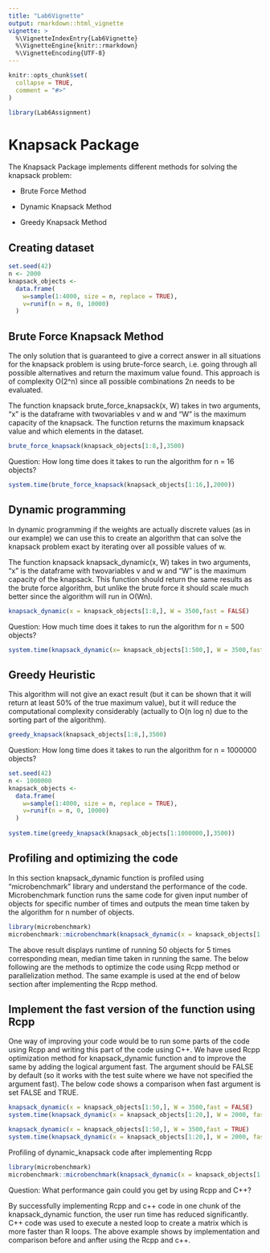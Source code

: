 ```yaml
---
title: "Lab6Vignette"
output: rmarkdown::html_vignette
vignette: >
  %\VignetteIndexEntry{Lab6Vignette}
  %\VignetteEngine{knitr::rmarkdown}
  %\VignetteEncoding{UTF-8}
---
```


```r
knitr::opts_chunk$set(
  collapse = TRUE,
  comment = "#>"
)
```

```r
library(Lab6Assignment)
```

# Knapsack Package 

The Knapsack Package implements different methods for solving the knapsack problem:

* Brute Force Method

* Dynamic Knapsack Method

* Greedy Knapsack Method

## Creating dataset

```r

set.seed(42)
n <- 2000
knapsack_objects <-
  data.frame(
    w=sample(1:4000, size = n, replace = TRUE),
    v=runif(n = n, 0, 10000)
  )
```

## Brute Force Knapsack Method

The only solution that is guaranteed to give a correct answer in all situations for the knapsack problem is using brute-force search, i.e. going through all possible alternatives and return the maximum value found. This approach is of complexity O(2^n) since all possible combinations 2n needs to be evaluated.

The function knapsack brute_force_knapsack(x, W) takes in two arguments, "x" is the dataframe with twovariables v and w and "W" is the maximum capacity of the knapsack. The function returns the maximum knapsack value and which elements in the dataset.

```r
brute_force_knapsack(knapsack_objects[1:8,],3500)
```

Question: How long time does it takes to run the algorithm for n = 16 objects?
```r
system.time(brute_force_knapsack(knapsack_objects[1:16,],2000))
```

## Dynamic programming

In dynamic programming if the weights are actually discrete values (as in our
example) we can use this to create an algorithm that can solve the knapsack problem exact by iterating over all possible values of w.

The function knapsack knapsack_dynamic(x, W) takes in two arguments, "x" is the dataframe with twovariables v and w and "W" is the maximum capacity of the knapsack. This function should return the same results as the brute force algorithm, but unlike the brute force it should scale much better since the algorithm will run in O(Wn).

```r
knapsack_dynamic(x = knapsack_objects[1:8,], W = 3500,fast = FALSE)
```

Question: How much time does it takes to run the algorithm for n = 500 objects?

```r
system.time(knapsack_dynamic(x= knapsack_objects[1:500,], W = 3500,fast = FALSE))
```

## Greedy Heuristic

This algorithm will not give an exact result (but it can be shown that it will return at least 50% of the true maximum value), but it will reduce the computational complexity considerably (actually to O(n log n) due to the sorting part of the algorithm).

```r
greedy_knapsack(knapsack_objects[1:8,],3500)
```

Question: How long time does it takes to run the algorithm for n = 1000000 objects?

```r
set.seed(42)
n <- 1000000
knapsack_objects <-
  data.frame(
    w=sample(1:4000, size = n, replace = TRUE),
    v=runif(n = n, 0, 10000)
  )
  
system.time(greedy_knapsack(knapsack_objects[1:1000000,],3500))
```

## Profiling and optimizing the code

In this section knapsack_dynamic function is profiled using "microbenchmark" library and understand the performance of the code. Microbenchmark function runs the same code for given input number of objects for specific number of times and outputs the mean time taken by the algorithm for n number of objects.

```r
library(microbenchmark)
microbenchmark::microbenchmark(knapsack_dynamic(x = knapsack_objects[1:50,], W = 3500,fast = FALSE),times = 5)

```

The above result displays runtime of running 50 objects for 5 times corresponding mean, median time taken in running the same. The below following are the methods to optimize the code using Rcpp method or parallelization method. The same example is used at the end of below section after implementing the Rcpp method.

## Implement the fast version of the function using Rcpp

One way of improving your code would be to run some parts of the code using Rcpp and writing this part of the code using C++. 
We have used Rcpp optimization method for knapsack_dynamic function and to improve the same by adding the logical argument fast. The argument should be FALSE by default (so it works with the test suite where we have not specified the argument fast).
The below code shows a comparison when fast argument is set FALSE and TRUE.

```r
knapsack_dynamic(x = knapsack_objects[1:50,], W = 3500,fast = FALSE)
system.time(knapsack_dynamic(x = knapsack_objects[1:20,], W = 2000, fast = FALSE))

knapsack_dynamic(x = knapsack_objects[1:50,], W = 3500,fast = TRUE)
system.time(knapsack_dynamic(x = knapsack_objects[1:20,], W = 2000, fast = TRUE))

```

Profiling of dynamic_knapsack code after implementing Rcpp

```r
library(microbenchmark)
microbenchmark::microbenchmark(knapsack_dynamic(x = knapsack_objects[1:50,], W = 3500,fast = TRUE),times = 5)
```



Question: What performance gain could you get by using Rcpp and C++?

By successfully implementing Rcpp and c++ code in one chunk of the knapsack_dynamic function, the user run time has reduced significantly. C++ code was used to execute a nested loop to create a matrix which is more faster than R loops. The above example shows by implementation and comparison before and anfter using the Rcpp and c++.






